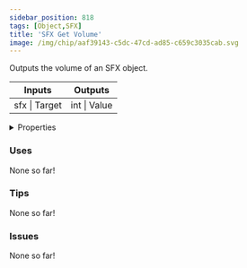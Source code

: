 ```yaml
---
sidebar_position: 818
tags: [Object,SFX]
title: 'SFX Get Volume'
image: /img/chip/aaf39143-c5dc-47cd-ad85-c659c3035cab.svg
---
```


Outputs the volume of an SFX object.



<IChip uuid="aaf39143-c5dc-47cd-ad85-c659c3035cab"/>

<table><thead><tr><th>Inputs</th><th>Outputs</th></tr></thead><tbody><tr><td>sfx | Target</td><td>int | Value</td></tr></tbody></table>

<details>
  <summary>Properties</summary>
  <div>
    <div>
    <table>
      <tbody>
        <tr>
          <td>Is beta required?</td>
          <td>No</td>
        </tr>
        <tr>
          <td>Is chip a trolling risk?</td>
          <td>No</td>
        </tr>
        <tr>
          <td>Is chip a role assignment risk?</td>
          <td>No</td>
        </tr>
        <tr>
          <td>Chip UUID</td>
          <td>aaf39143-c5dc-47cd-ad85-c659c3035cab</td>
        </tr>
        <tr>
          <td>Room availability</td>
          <td>Available everywhere</td>
        </tr>
      </tbody>
    </table>
    </div>
  </div>
</details>

### Uses

None so far!

### Tips

None so far!

### Issues

None so far!
